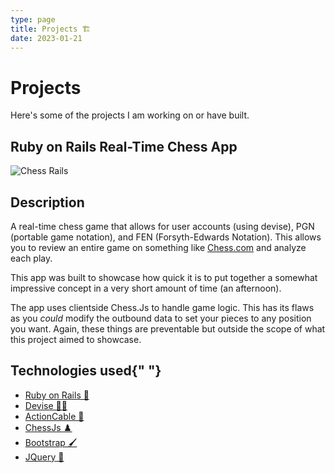 ```yaml
---
type: page
title: Projects 🏗️
date: 2023-01-21
---
```


# Projects

Here's some of the projects I am working on or have built.


## Ruby on Rails Real-Time Chess App

<Image
  src="/images/chess.png"
  alt="Chess Rails"
  width={700}
  height={100}
  priority
  className="next-image"
/>

## Description

A real-time chess game that allows for user accounts (using devise), PGN (portable game notation), and FEN (Forsyth-Edwards Notation). This allows you to review an entire game on something like [Chess.com](https://chess.com) and analyze each play.

This app was built to showcase how quick it is to put together a somewhat impressive concept in a very short amount of time (an afternoon).

The app uses clientside Chess.Js to handle game logic. This has its flaws as you _could_ modify the outbound data to set your pieces to any position you want. Again, these things are preventable but outside the scope of what this project aimed to showcase.

## Technologies used{" "}

- [Ruby on Rails 💎](https://rubyonrails.org/)
- [Devise 💂‍♂️](https://github.com/heartcombo/devise)
- [ActionCable 💭](https://www.npmjs.com/package/actioncable)
- [ChessJs ♟️](https://github.com/jhlywa/chess.js/)
- [Bootstrap 🖌️](https://getbootstrap.com/)
- [JQuery 🤖](https://jquery.com/)
